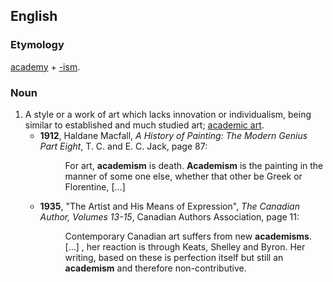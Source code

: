 {{also|Academism}}
==English==

===Etymology===
[[academy]] + [[-ism]].

===Noun===
{{en-noun}}

# A style or a work of art which lacks innovation or individualism, being similar to established and much studied art; [[academic art]].
#* '''1912''', Haldane Macfall, ''A History of Painting: The Modern Genius Part Eight'', T. C. and E. C. Jack, page 87:
#*: For art, '''academism''' is death. '''Academism''' is the painting in the manner of some one else, whether that other be Greek or Florentine, […]
#* '''1935''', "The Artist and His Means of Expression", ''The Canadian Author, Volumes 13-15'', Canadian Authors Association, page 11:
#*: Contemporary Canadian art suffers from new '''academisms'''. […] , her reaction is through Keats, Shelley and Byron. Her writing, based on these is perfection itself but still an '''academism''' and therefore non-contributive.